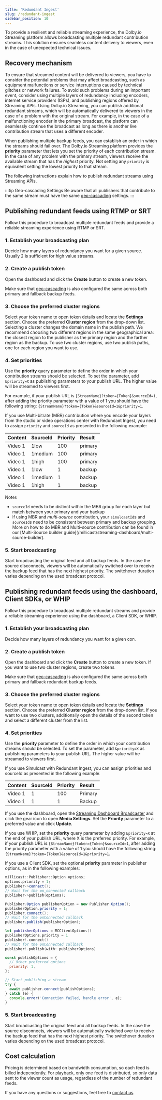 ```yaml
---
title: 'Redundant Ingest'
slug: /redundant-ingest
sidebar_position: 10
---
```


To provide a resilient and reliable streaming experience, the Dolby.io Streaming platform allows broadcasting multiple redundant contribution streams. This solution ensures seamless content delivery to viewers, even in the case of unexpected technical issues.

## Recovery mechanism

To ensure that streamed content will be delivered to viewers, you have to consider the potential problems that may affect broadcasting, such as equipment malfunctions or service interruptions caused by technical glitches or network failures. To avoid such problems during an important event, consider using multiple layers of redundancy including encoders, internet service providers (ISPs), and publishing regions offered by Streaming APIs. Using Dolby.io Streaming, you can publish additional redundant streams, which will be automatically delivered to viewers in the case of a problem with the original stream. For example, in the case of a malfunctioning encoder in the primary broadcast, the platform can seamlessly continue the broadcast as long as there is another live contribution stream that uses a different encoder.

When publishing multiple backup feeds, you can establish an order in which the streams should fail over. The Dolby.io Streaming platform provides the **priority** parameter that lets you set the priority of each contribution stream. In the case of any problem with the primary stream, viewers receive the available stream that has the _highest_ priority. Not setting any `priority` is equivalent setting the lowest priority to that stream.

The following instructions explain how to publish redundant streams using Streaming APIs.

:::tip Geo-cascading Settings
Be aware that all publishers that contribute to the same stream must have the same [geo-cascading](/millicast/distribution/multi-region-support/geo-cascading.mdx) settings.
:::

## Publishing redundant feeds using RTMP or SRT

Follow this procedure to broadcast multiple redundant feeds and provide a reliable streaming experience using RTMP or SRT.

### 1\. Establish your broadcasting plan

Decide how many layers of redundancy you want for a given source. Usually 2 is sufficient for high value streams.

### 2\. Create a publish token

Open the dashboard and click the **Create** button to create a new token.

Make sure that [geo-cascading](/millicast/distribution/multi-region-support/geo-cascading.mdx) is also configured the same across both primary and fallback backup feeds.

### 3\. Choose the preferred cluster regions

Select your token name to open token details and locate the **Settings** section. Choose the preferred **Cluster region** from the drop-down list. Selecting a cluster changes the domain name in the publish path. We recommend choosing two different regions in the same geographical area: the closest region to the publisher as the primary region and the farther region as the backup. To use two cluster regions, use two publish paths, one for each region you want to use.

### 4\. Set priorities

Use the **priority** query parameter to define the order in which your contribution streams should be selected. To set the parameter, add `&priority=X` as publishing parameters to your publish URL. The higher value will be streamed to viewers first.

For example, if your publish URL is `{StreamName}?token={Token}&sourceId=1`, after adding the priority parameter with a value of 1 you should have the following string: `{StreamName}?token={Token}&sourceId=1&priority=1`.

If you use Multi-bitrate (MBR) contribution where you encode your layers from the studio or video operations center with Redundant Ingest, you need to assign `priority` and `sourceId` as presented in the following example:

| Content | SourceId | Priority | Result  |
| :------ | :------- | :------- | :------ |
| Video 1 | 1low     | 100      | primary |
| Video 1 | 1medium  | 100      | primary |
| Video 1 | 1high    | 100      | primary |
| Video 1 | 1low     | 1        | backup  |
| Video 1 | 1medium  | 1        | backup  |
| Video 1 | 1high    | 1        | backup  |

Notes

- `sourceId` needs to be distinct within the MBR group for each layer but match between your primary and your backup
- If using MBR and _multi-source_ contribution, your `simulcastId`s and `sourceId`s need to be consistent between primary and backup grouping. More on how to do MBR and Multi-source contribution can be found in our \[Multi-Source builder guide](/millicast/streaming-dashboard/multi-source-builder).

### 5\. Start broadcasting

Start broadcasting the original feed and all backup feeds. In the case the source disconnects, viewers will be automatically switched over to receive the backup feed that has the next highest priority. The switchover duration varies depending on the used broadcast protocol.

## Publishing redundant feeds using the dashboard, Client SDKs, or WHIP

Follow this procedure to broadcast multiple redundant streams and provide a reliable streaming experience using the dashboard, a Client SDK, or WHIP.

### 1\. Establish your broadcasting plan

Decide how many layers of redundancy you want for a given con.

### 2\. Create a publish token

Open the dashboard and click the **Create** button to create a new token. If you want to use two cluster regions, create two tokens.

Make sure that [geo-cascading](/millicast/distribution/multi-region-support/geo-cascading.mdx) is also configured the same across both primary and fallback redundant backup feeds.

### 3\. Choose the preferred cluster regions

Select your token name to open token details and locate the **Settings** section. Choose the preferred **Cluster region** from the drop-down list. If you want to use two clusters, additionally open the details of the second token and select a different cluster from the list.

### 4\. Set priorities

Use the **priority** parameter to define the order in which your contribution streams should be selected. To set the parameter, add `&priority=X` as publishing parameters to your publish URL. The higher value will be streamed to viewers first.

If you use Simulcast with Redundant Ingest, you can assign priorities and sourceId as presented in the following example:

| Content | SourceId | Priority | Result  |
| :------ | :------- | :------- | :------ |
| Video 1 | 1        | 100      | Primary |
| Video 1 | 1        | 1        | Backup  |

If you use the dashboard, open the [Streaming Dashboard Broadcaster](/millicast/streaming-dashboard/how-to-broadcast-in-dashboard.mdx) and click the gear icon to open **Media Settings**. Set the **Priority** parameter to a preferred value and click **Update**.

If you use WHIP, set the **priority** query parameter by adding `&priority=X` at the end of your publish URL, where X is the preferred priority. For example, if your publish URL is `{StreamName}?token={Token}&sourceId=1`, after adding the priority parameter with a value of 1 you should have the following string: `{StreamName}?token={Token}&sourceId=1&priority=1`.

If you use a Client SDK, set the optional **priority** parameter in publisher options, as in the following examples:


<Tabs>

<TabItem value="cpp" label="C++">

```cpp
millicast::Publisher::Option options;
options.priority = 1;
publisher->connect();
// Wait for the on_connected callback
publisher->publish(options);
```

</TabItem>

<TabItem value="java" label="Android">

```java
Publisher.Option publisherOption = new Publisher.Option();
publisherOption.priority = 1;
publisher.connect();
// Wait for the onConnected callback
publisher.publish(publisherOption);
```

</TabItem>

<TabItem value="swift" label="iOS">

```swift
let publisherOptions = MCClientOptions()
publisherOptions.priority = 1
publisher!.connect()
// Wait for the onConnected callback
publisher!.publish(with: publisherOptions)
```

</TabItem>

<TabItem value="javascript" label="Web SDK">

```js
const publishOptions = {
  // Other preferred options
  priority: 1,
};

// Start publishing a stream
try {
  await publisher.connect(publishOptions);
} catch (e) {
  console.error('Connection failed, handle error', e);
}
```

</TabItem>
</Tabs>

### 5\. Start broadcasting

Start broadcasting the original feed and all backup feeds. In the case the source disconnects, viewers will be automatically switched over to receive the backup feed that has the next highest priority. The switchover duration varies depending on the used broadcast protocol.

## Cost calculation

Pricing is determined based on bandwidth consumption, so each feed is billed independently. For playback, only one feed is distributed, so only data sent to the viewer count as usage, regardless of the number of redundant feeds.

If you have any questions or suggestions, feel free to [contact us](https://support.dolby.io/).
